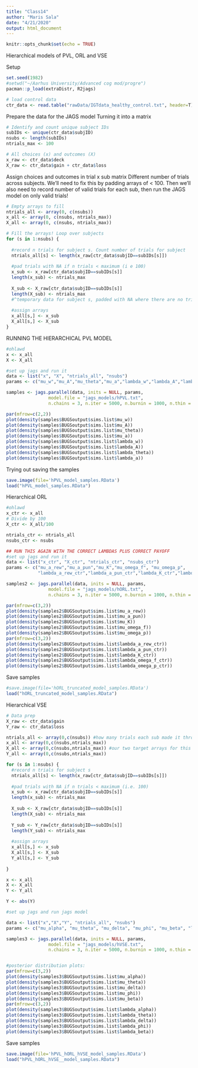 ```yaml
---
title: "Class14"
author: "Maris Sala"
date: "4/21/2020"
output: html_document
---
```


```r
knitr::opts_chunk$set(echo = TRUE)
```

Hierarchical models of PVL, ORL and VSE

Setup
```r
set.seed(1982)
#setwd("~/Aarhus University/Advanced cog mod/progre")
pacman::p_load(extraDistr, R2jags)

# load control data
ctr_data <- read.table("rawData/IGTdata_healthy_control.txt", header=T)
```

Prepare the data for the JAGS model
Turning it into a matrix
```r
# Identify and count unique subject IDs
subIDs <- unique(ctr_data$subjID)
nsubs <- length(subIDs)
ntrials_max <- 100

# All choices (x) and outcomes (X)
x_raw <- ctr_data$deck
X_raw <- ctr_data$gain + ctr_data$loss
```

Assign choices and outcomes in trial x sub matrix
Different number of trials across subjects. We'll need to fix this by padding arrays of < 100. Then we'll also need to record number of valid trials for each sub, then run the JAGS model on only valid trials!
```r
# Empty arrays to fill
ntrials_all <- array(0, c(nsubs))
x_all <- array(0, c(nsubs, ntrials_max))
X_all <- array(0, c(nsubs, ntrials_max))

# Fill the arrays! Loop over subjects
for (s in 1:nsubs) {
  
  #record n trials for subject s. Count number of trials for subject
  ntrials_all[s] <- length(x_raw[ctr_data$subjID==subIDs[s]])
  
  #pad trials with NA if n trials < maximum (i e 100)
  x_sub <- x_raw[ctr_data$subjID==subIDs[s]]
  length(x_sub) <- ntrials_max
  
  X_sub <- X_raw[ctr_data$subjID==subIDs[s]]
  length(X_sub) <- ntrials_max
  #^temporary data for subject s, padded with NA where there are no trials, the NA's do NOT get into JAGS!
  
  #assign arrays
  x_all[s,] <- x_sub
  X_all[s,] <- X_sub
}
```

RUNNING THE HIERARCHICAL PVL MODEL
```r
#ohlawd
x <- x_all
X <- X_all

#set up jags and run it
data <- list("x", "X", "ntrials_all", "nsubs")
params <- c("mu_w","mu_A","mu_theta","mu_a","lambda_w","lambda_A","lambda_theta","lambda_a")

samples <- jags.parallel(data, inits = NULL, params,
                model.file = "jags_models/hPVL.txt",
                n.chains = 3, n.iter = 5000, n.burnin = 1000, n.thin = 1);beepr::beep(sound=9)

par(mfrow=c(2,2))
plot(density(samples$BUGSoutput$sims.list$mu_w))
plot(density(samples$BUGSoutput$sims.list$mu_A))
plot(density(samples$BUGSoutput$sims.list$mu_theta))
plot(density(samples$BUGSoutput$sims.list$mu_a))
plot(density(samples$BUGSoutput$sims.list$lambda_w))
plot(density(samples$BUGSoutput$sims.list$lambda_A))
plot(density(samples$BUGSoutput$sims.list$lambda_theta))
plot(density(samples$BUGSoutput$sims.list$lambda_a))

```


Trying out saving the samples
```r
save.image(file='hPVL_model_samples.RData')
load("hPVL_model_samples.RData")
```


Hierarchical ORL
```r
#ohlawd
x_ctr <- x_all
# Divide by 100
X_ctr <- X_all/100

ntrials_ctr <- ntrials_all
nsubs_ctr <- nsubs

## RUN THIS AGAIN WITH THE CORRECT LAMBDAS PLUS CORRECT PAYOFF
#set up jags and run it
data <- list("x_ctr", "X_ctr", "ntrials_ctr", "nsubs_ctr")
params <- c("mu_a_rew","mu_a_pun","mu_K","mu_omega_f", "mu_omega_p",
            "lambda_a_rew_ctr","lambda_a_pun_ctr","lambda_K_ctr","lambda_omega_f_ctr", "lambda_omega_p_ctr")

samples2 <- jags.parallel(data, inits = NULL, params,
                model.file = "jags_models/hORL.txt",
                n.chains = 3, n.iter = 5000, n.burnin = 1000, n.thin = 1);beepr::beep(sound=3)

par(mfrow=c(3,2))
plot(density(samples2$BUGSoutput$sims.list$mu_a_rew))
plot(density(samples2$BUGSoutput$sims.list$mu_a_pun))
plot(density(samples2$BUGSoutput$sims.list$mu_K))
plot(density(samples2$BUGSoutput$sims.list$mu_omega_f))
plot(density(samples2$BUGSoutput$sims.list$mu_omega_p))
par(mfrow=c(3,2))
plot(density(samples2$BUGSoutput$sims.list$lambda_a_rew_ctr))
plot(density(samples2$BUGSoutput$sims.list$lambda_a_pun_ctr))
plot(density(samples2$BUGSoutput$sims.list$lambda_K_ctr))
plot(density(samples2$BUGSoutput$sims.list$lambda_omega_f_ctr))
plot(density(samples2$BUGSoutput$sims.list$lambda_omega_p_ctr))
```


Save samples
```r
#save.image(file='hORL_truncated_model_samples.RData')
load("hORL_truncated_model_samples.RData")
```


Hierarchical VSE
```r
# Data prep
X_raw <- ctr_data$gain
Y_raw <- ctr_data$loss

ntrials_all <- array(0,c(nsubs)) #how many trials each sub made it through
x_all <- array(0,c(nsubs,ntrials_max))
X_all <- array(0,c(nsubs,ntrials_max)) #our two target arrays for this model (one for x and one for X)
Y_all <- array(0,c(nsubs,ntrials_max))

for (s in 1:nsubs) {
  #record n trials for subject s
  ntrials_all[s] <- length(x_raw[ctr_data$subjID==subIDs[s]])
  
  #pad trials with NA if n trials < maximum (i.e. 100)
  x_sub <- x_raw[ctr_data$subjID==subIDs[s]]
  length(x_sub) <- ntrials_max
  
  X_sub <- X_raw[ctr_data$subjID==subIDs[s]]
  length(X_sub) <- ntrials_max
  
  Y_sub <- Y_raw[ctr_data$subjID==subIDs[s]]
  length(Y_sub) <- ntrials_max
  
  #assign arrays
  x_all[s,] <- x_sub
  X_all[s,] <- X_sub
  Y_all[s,] <- Y_sub
  
}

x <- x_all
X <- X_all
Y <- Y_all

Y <- abs(Y)

#set up jags and run jags model

data <- list("x","X","Y", "ntrials_all", "nsubs")
params <- c("mu_alpha", "mu_theta", "mu_delta", "mu_phi", "mu_beta", "lambda_alpha", "lambda_theta", "lambda_delta", "lambda_phi", "lambda_beta")

samples3 <- jags.parallel(data, inits = NULL, params,
                model.file = "jags_models/hVSE.txt",
                n.chains = 3, n.iter = 5000, n.burnin = 1000, n.thin = 1);beepr::beep(sound=9)


#posterior distribution plots:
par(mfrow=c(3,2))
plot(density(samples3$BUGSoutput$sims.list$mu_alpha))
plot(density(samples3$BUGSoutput$sims.list$mu_theta))
plot(density(samples3$BUGSoutput$sims.list$mu_delta))
plot(density(samples3$BUGSoutput$sims.list$mu_phi))
plot(density(samples3$BUGSoutput$sims.list$mu_beta))
par(mfrow=c(3,2))
plot(density(samples3$BUGSoutput$sims.list$lambda_alpha))
plot(density(samples3$BUGSoutput$sims.list$lambda_theta))
plot(density(samples3$BUGSoutput$sims.list$lambda_delta))
plot(density(samples3$BUGSoutput$sims.list$lambda_phi))
plot(density(samples3$BUGSoutput$sims.list$lambda_beta))

```

Save samples
```r
save.image(file='hPVL_hORL_hVSE_model_samples.RData')
load("hPVL_hORL_hVSE__model_samples.RData")
```
